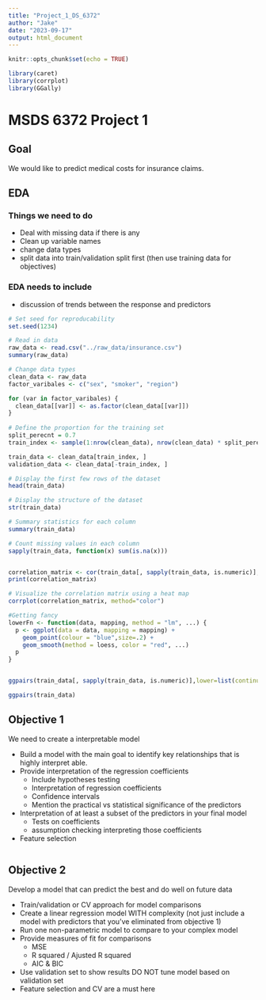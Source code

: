 ```yaml
---
title: "Project_1_DS_6372"
author: "Jake"
date: "2023-09-17"
output: html_document
---
```


```r
knitr::opts_chunk$set(echo = TRUE)
```

```r
library(caret)
library(corrplot)
library(GGally)
```
# MSDS 6372 Project 1

## Goal
We would like to predict medical costs for insurance claims.

## EDA

### Things we need to do
  * Deal with missing data if there is any
  * Clean up variable names
  * change data types
  * split data into train/validation split first (then use training data for objectives)

### EDA needs to include
  * discussion of trends between the response and predictors

```r
# Set seed for reproducability
set.seed(1234)

# Read in data
raw_data <- read.csv("../raw_data/insurance.csv")
summary(raw_data)

# Change data types
clean_data <- raw_data
factor_varibales <- c("sex", "smoker", "region")

for (var in factor_varibales) {
  clean_data[[var]] <- as.factor(clean_data[[var]])
}
  
# Define the proportion for the training set
split_perecnt = 0.7
train_index <- sample(1:nrow(clean_data), nrow(clean_data) * split_perecnt)

train_data <- clean_data[train_index, ]
validation_data <- clean_data[-train_index, ]

# Display the first few rows of the dataset
head(train_data)

# Display the structure of the dataset
str(train_data)

# Summary statistics for each column
summary(train_data)

# Count missing values in each column
sapply(train_data, function(x) sum(is.na(x)))


correlation_matrix <- cor(train_data[, sapply(train_data, is.numeric)], use="pairwise.complete.obs")
print(correlation_matrix)

# Visualize the correlation matrix using a heat map
corrplot(correlation_matrix, method="color")

#Getting fancy
lowerFn <- function(data, mapping, method = "lm", ...) {
  p <- ggplot(data = data, mapping = mapping) +
    geom_point(colour = "blue",size=.2) +
    geom_smooth(method = loess, color = "red", ...)
  p
}


ggpairs(train_data[, sapply(train_data, is.numeric)],lower=list(continuous=lowerFn),progress = F)

ggpairs(train_data)
```

## Objective 1

We need to create a interpretable model

  * Build a model with the main goal to identify key relationships that is highly interpret able.
  * Provide interpretation of the regression coefficients
    - Include hypotheses testing
    - Interpretation of regression coefficients
    - Confidence intervals
    - Mention the practical vs statistical significance of the predictors
  * Interpretation of at least a subset of the predictors in your final model
    - Tests on coefficients
    - assumption checking
    interpreting those coefficients
  * Feature selection
  
```r

```

## Objective 2

Develop a model that can predict the best and do well on future data

  * Train/validation or CV approach for model comparisons
  * Create a linear regression model WITH complexity (not just include a model with predictors that you've eliminated from objective 1)
  * Run one non-parametric model to compare to your complex model
  * Provide measures of fit for comparisons
    - MSE
    - R squared / Ajusted R squared
    - AIC & BIC
  * Use validation set to show results DO NOT tune model based on validation set
  * Feature selection and CV are a must here
  
 ```r
 
 
 ```
  




